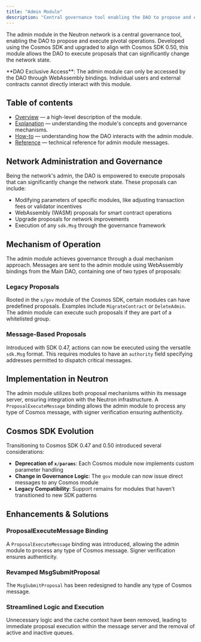 ```yaml
---
title: "Admin Module"
description: "Central governance tool enabling the DAO to propose and execute pivotal operations"
---
```


The admin module in the Neutron network is a central governance tool, enabling the DAO to propose and execute pivotal operations. Developed using the Cosmos SDK and upgraded to align with Cosmos SDK 0.50, this module allows the DAO to execute proposals that can significantly change the network state.

<Warning>
**DAO Exclusive Access**: The admin module can only be accessed by the DAO through WebAssembly bindings. Individual users and external contracts cannot directly interact with this module.
</Warning>

## Table of contents

- [Overview](/developers/modules/admin/overview) — a high-level description of the module.
- [Explanation](/developers/modules/admin/explanation) — understanding the module's concepts and governance mechanisms.
- [How-to](/developers/modules/admin/how-to) — understanding how the DAO interacts with the admin module.
- [Reference](/developers/modules/admin/reference) — technical reference for admin module messages.

## Network Administration and Governance

Being the network's admin, the DAO is empowered to execute proposals that can significantly change the network state. These proposals can include:

- Modifying parameters of specific modules, like adjusting transaction fees or validator incentives
- WebAssembly (WASM) proposals for smart contract operations
- Upgrade proposals for network improvements
- Execution of any `sdk.Msg` through the governance framework

## Mechanism of Operation

The admin module achieves governance through a dual mechanism approach. Messages are sent to the admin module using WebAssembly bindings from the Main DAO, containing one of two types of proposals:

### Legacy Proposals
Rooted in the `x/gov` module of the Cosmos SDK, certain modules can have predefined proposals. Examples include `MigrateContract` or `DeleteAdmin`. The admin module can execute such proposals if they are part of a whitelisted group.

### Message-Based Proposals  
Introduced with SDK 0.47, actions can now be executed using the versatile `sdk.Msg` format. This requires modules to have an `authority` field specifying addresses permitted to dispatch critical messages.

## Implementation in Neutron

The admin module utilizes both proposal mechanisms within its message server, ensuring integration with the Neutron infrastructure. A `ProposalExecuteMessage` binding allows the admin module to process any type of Cosmos message, with signer verification ensuring authenticity.

## Cosmos SDK Evolution

Transitioning to Cosmos SDK 0.47 and 0.50 introduced several considerations:

- **Deprecation of `x/params`**: Each Cosmos module now implements custom parameter handling
- **Change in Governance Logic**: The `gov` module can now issue direct messages to any Cosmos module
- **Legacy Compatibility**: Support remains for modules that haven't transitioned to new SDK patterns

## Enhancements & Solutions

### ProposalExecuteMessage Binding
A `ProposalExecuteMessage` binding was introduced, allowing the admin module to process any type of Cosmos message. Signer verification ensures authenticity.

### Revamped MsgSubmitProposal
The `MsgSubmitProposal` has been redesigned to handle any type of Cosmos message.

### Streamlined Logic and Execution
Unnecessary logic and the cache context have been removed, leading to immediate proposal execution within the message server and the removal of active and inactive queues. 